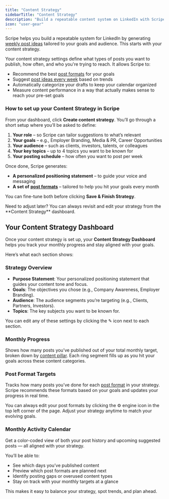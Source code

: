 ```yaml
---
title: "Content Strategy"
sidebarTitle: "Content Strategy"
description: "Build a repeatable content system on LinkedIn with Scripe’s strategy dashboard."
icon: "user-gear"
---
```


Scripe helps you build a repeatable system for LinkedIn by generating [weekly post ideas](/multiple-posts/ai-powered) tailored to your goals and audience. This starts with your content strategy.

Your content strategy settings define what types of posts you want to publish, how often, and who you're trying to reach. It allows Scripe to:

- Recommend the best [post formats](/content-strategy/content-formats) for your goals
- Suggest [post ideas every week](/multiple-posts/ai-powered) based on trends
- Automatically categorize your drafts to keep your calendar organized
- Measure content performance in a way that actually makes sense to reach your pre-set goals

### How to set up your Content Strategy in Scripe

From your dashboard, click **Create content strategy**. You’ll go through a short setup where you’ll be asked to define:

1. **Your role** – so Scripe can tailor suggestions to what’s relevant
2. **Your goals** – e.g., Employer Branding, Media & PR, Career Opportunities
3. **Your audience** – such as clients, investors, talents, or colleagues
4. **Your key topics** – up to 4 topics you want to be known for
5. **Your posting schedule** – how often you want to post per week

Once done, Scripe generates:

- **A personalized positioning statement** – to guide your voice and messaging
- **A set of** [**post formats**](/content-strategy/content-formats) – tailored to help you hit your goals every month

You can fine-tune both before clicking **Save & Finish Strategy**.

<Tip>
  Need to adjust later? You can always revisit and edit your strategy from the **Content Strategy** dashboard.
</Tip>

## Your Content Strategy Dashboard

Once your content strategy is set up, your **Content Strategy Dashboard** helps you track your monthly progress and stay aligned with your goals.

Here’s what each section shows:

### Strategy Overview

- **Purpose Statement**: Your personalized positioning statement that guides your content tone and focus.
- **Goals**: The objectives you chose (e.g., Company Awareness, Employer Branding).
- **Audience**: The audience segments you’re targeting (e.g., Clients, Partners, Investors).
- **Topics**: The key subjects you want to be known for.

You can edit any of these settings by clicking the ✎ icon next to each section.

### Monthly Progress 

Shows how many posts you’ve published out of your total monthly target, broken down by [content pillar](/content-strategy/content-formats). Each ring segment fills up as you hit your goals across these content categories.

### Post Format Targets

Tracks how many posts you’ve done for each [post format](/content-strategy/content-formats) in your strategy. Scripe recommends these formats based on your goals and updates your progress in real time.

<Info>
  You can always edit your post formats by clicking the ⚙️ engine icon in the top left corner of the page. Adjust your strategy anytime to match your evolving goals.
</Info>

### Monthly Activity Calendar

Get a color-coded view of both your post history and upcoming suggested posts — all aligned with your strategy.

You’ll be able to:

- See which days you’ve published content
- Preview which post formats are planned next
- Identify posting gaps or overused content types
- Stay on track with your monthly targets at a glance

This makes it easy to balance your strategy, spot trends, and plan ahead.